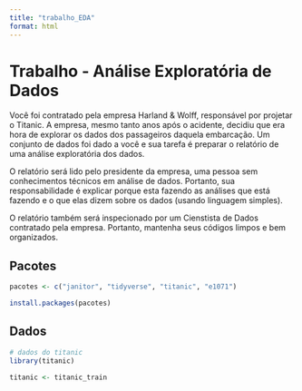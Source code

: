 ```yaml
---
title: "trabalho_EDA"
format: html
---
```


# Trabalho - Análise Exploratória de Dados

Você foi contratado pela empresa Harland & Wolff, responsável por projetar o Titanic. A empresa, mesmo tanto anos após o acidente, decidiu que era hora de explorar os dados dos passageiros daquela embarcação. Um conjunto de dados foi dado a você e sua tarefa é preparar o relatório de uma análise exploratória dos dados.

O relatório será lido pelo presidente da empresa, uma pessoa sem conhecimentos técnicos em análise de dados. Portanto, sua responsabilidade é explicar porque esta fazendo as análises que está fazendo e o que elas dizem sobre os dados (usando linguagem simples).

O relatório também será inspecionado por um Cienstista de Dados contratado pela empresa. Portanto, mantenha seus códigos limpos e bem organizados.

## Pacotes

```r
pacotes <- c("janitor", "tidyverse", "titanic", "e1071")

install.packages(pacotes)
```

## Dados

```r
# dados do titanic
library(titanic)

titanic <- titanic_train

```
